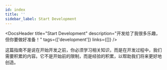 ```yaml
---
id: index
title: ''
sidebar_label: Start Development
---
```



<DocsHeader
  title="Start Development"
  description="开发给了我很多乐趣，但你要做好准备！"
  tags={['development']}
  links={[]}
/>

这篇指南不是说在开始开发之前，你必须学习相关知识，而是在开发过程中，我们需要积累的内容。它不是开始前的限制，而是经验的积累，以帮助我们将来更好地创造。
